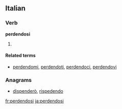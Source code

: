==Italian==

===Verb===
'''perdendosi'''

# {{gerund of|[[perdersi#Italian|perdersi]]|lang=Italian}}

====Related terms====
*[[perdendomi]], [[perdendoti]], [[perdendoci]], [[perdendovi]]

===Anagrams===
* {{alphagram|ddeeinoprs}} [[dispenderò#Italian|dispenderò]], [[rispedendo#Italian|rispedendo]]
[[fr:perdendosi]]
[[ja:perdendosi]]